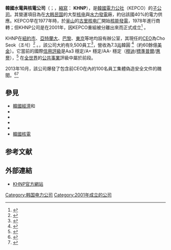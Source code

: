 '''韓國水電與核電公司'''（{{kor|諺=한국수력원자력|漢=韓國水力原子力(株)}}；{{lang-en|Korea Hydro & Nuclear Power}}，[[縮寫|縮寫]]： '''KHNP'''），是[[韓國電力公社|韓國電力公社]]（KEPCO）的[[子公司|子公司]]。其營運項目為在[[大韩民国|大韩民国]]的大型[[核电|核电]]與[[水力發電|水力發電]]廠，約佔該國40%的電力供應。KEPCO早在1977年時，於[[釜山|釜山]]的[[古里核电厂|古里核电厂]]開始[[核能發電|核能發電]]，1978年進行商轉；但KHNP公司是在2001年，因KEPCO重組被分離出來而正式成立<ref>{{cite web|url=http://cms.khnp.co.kr/eng/history/|title=History|work=KHNP English-language site|accessdate={{date|2014-11-19|mdy}}|deadurl=yes|archiveurl=https://web.archive.org/web/20141129123231/http://cms.khnp.co.kr/eng/history/|archivedate=2014-11-29}}</ref> 。

KHNP在[[紐約市|紐約市]]、[[亞特蘭大|亞特蘭大]]、[[巴黎|巴黎]]、[[東京|東京]]等地均設有辦公室，其現任的[[CEO|CEO]]為Cho Seok（조석）<ref>{{cite web |url=http://cms.khnp.co.kr/eng/history-of-excutives/ |title=History of Executives |work=KHNP English-language site |accessdate={{date|2014-11-19|mdy}} |deadurl=yes |archiveurl=https://web.archive.org/web/20140301011626/http://cms.khnp.co.kr/eng/history-of-excutives/ |archivedate=2014-03-01 }}</ref> 。{{as of|2014}}，該公司大約有9,500員工<ref>{{cite web|url=http://cms.khnp.co.kr/eng/organizationpersonnel/|title=Organization & Personnel|work=KHNP English-language site|accessdate={{date|2014-11-19|mdy}}|deadurl=yes|archiveurl=https://web.archive.org/web/20141020072856/http://cms.khnp.co.kr/eng/organizationpersonnel/|archivedate=2014-10-20}}</ref>，營收為7.3[[兆|兆]]韓圓 <ref>{{cite web |url=http://cms.khnp.co.kr/eng/financial-statements/ |title=Financial Statements |work=KHNP English-language site |accessdate={{date|2014-11-19|mdy}} |deadurl=yes |archiveurl=https://web.archive.org/web/20141020050328/http://cms.khnp.co.kr/eng/financial-statements/ |archivedate=2014-10-20 }}</ref>（約60餘億[[美金|美金]]）。它當前的國際[[信用評級|信用評級]]是Aa3 穩定/A+ 穩定/AA- 穩定（[[穆迪|穆迪]]/[[標準普爾|標準普爾]]/[[惠譽|惠譽]]），<ref>{{cite web |url=http://cms.khnp.co.kr/eng/global-credit-ratings/ |title=Global Credit Ratings |work=KHNP English-language site |accessdate={{date|2014-11-19|mdy}} |deadurl=yes |archiveurl=https://web.archive.org/web/20141129123234/http://cms.khnp.co.kr/eng/global-credit-ratings/ |archivedate=2014-11-29 }}</ref> 在[[全世界|全世界]]的[[公共事業|公共事業]]評級中屬於前段。

2013年10月，該公司爆發了包含前CEO在內的100名員工集體偽造安全文件的醜聞。<ref name=wnn-20131010>{{cite news |url=http://www.world-nuclear-news.org/RS-Indictments_for_South_Korea_forgery_scandal-1010137.html |title=Indictments for South Korea forgery scandal |publisher=World Nuclear News |date=10 October 2013 |accessdate=14 October 2013 |archive-date=2015-02-20 |archive-url=https://web.archive.org/web/20150220004328/http://www.world-nuclear-news.org/RS-Indictments_for_South_Korea_forgery_scandal-1010137.html |dead-url=no }}</ref><ref>{{cite web|title=國外核能新聞|url=http://wapp4.taipower.com.tw/NSis/6/6_2query.php?firstid=6&secondid=2&thirdid=195|publisher=[[台灣電力公司|台灣電力公司]]|accessdate=2014-12-23|quote=這些安全有關控制纜線今年五月就已發現相關文件有偽造的嫌疑，而且相同的纜線還安裝於KHNP所屬的四個機組...|deadurl=yes|archiveurl=https://web.archive.org/web/20141223210217/http://wapp4.taipower.com.tw/NSis/6/6_2query.php?firstid=6&secondid=2&thirdid=195|archivedate=2014-12-23}}</ref>

==參見==
*[[韓國經濟|韓國經濟]]和{{link-en|韓國能源|Energy in South Korea}}
*{{link-en|韓國環境問題|Environment of South Korea}}
*{{link-en|公共事業列表|Lists of public utilities}}
*{{link-en|韓國相關列表|List of Korea-related topics}}
*{{link-en|慶州韓國水力核電FC|FCGyeongju Korea Hydro & Nuclear Power FC}}
*[[韓國核電|韓國核電]]

==参考文献==
{{reflist}}

==外部連結==
*{{en}}[http://cms.khnp.co.kr/eng/ KHNP官方網站] {{Wayback|url=http://cms.khnp.co.kr/eng/ |date=20141220121859 }}

[[Category:韩国电力公司|Category:韩国电力公司]]

[[Category:2001年成立的公司|Category:2001年成立的公司]]